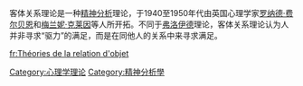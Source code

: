 {{psychoanalysis}}
客体关系理论是一种[[精神分析|精神分析]]理论，于1940至1950年代由英国心理学家[[罗纳德·费尔贝恩|罗纳德·费尔贝恩]]和[[梅兰妮·克莱因|梅兰妮·克莱因]]等人所开拓。不同于[[西格蒙德·弗洛伊德|弗洛伊德]]理论，客体关系理论认为人并非寻求“驱力”的满足，而是在同他人的关系中来寻求满足。
{{心理学小作品}}

[[Category:心理学理论|Category:心理学理论]]
[[Category:精神分析學|Category:精神分析學]]

[[fr:Théories_de_la_relation_d'objet|fr:Théories de la relation d'objet]]